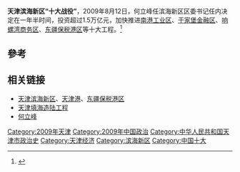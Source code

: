 '''天津滨海新区“十大战役”'''，2009年8月12日，何立峰任滨海新区区委书记任内决定在一年半时间，投资超过1.5万亿元，加快推进[[南港工业区|南港工业区]]、[[于家堡金融区|于家堡金融区]]、[[响螺湾商务区|响螺湾商务区]]、[[东疆保税港区|东疆保税港区]]等十大工程。<ref>{{cite news|author1=侯静|title=滨海新区打响“十大战役” 总投资达到1.5万亿|url=http://news.enorth.com.cn/system/2009/08/13/004159072.shtml|accessdate=2015-08-08|agency=北方网|date=2009-08-13|archive-date=2016-03-04|archive-url=https://web.archive.org/web/20160304124326/http://news.enorth.com.cn/system/2009/08/13/004159072.shtml|dead-url=no}}</ref>

==參考==
{{reflist}}
==相关链接==
*[[天津滨海新区|天津滨海新区]]、[[天津港|天津港]]、[[东疆保税港区|东疆保税港区]]
*[[天津填海造陆工程|天津填海造陆工程]]
*[[何立峰|何立峰]]

[[Category:2009年天津|Category:2009年天津]]
[[Category:2009年中国政治|Category:2009年中国政治]]
[[Category:中华人民共和国天津市政治史|Category:中华人民共和国天津市政治史]]
[[Category:天津经济|Category:天津经济]]
[[Category:滨海新区|Category:滨海新区]]
[[Category:中国十大|Category:中国十大]]